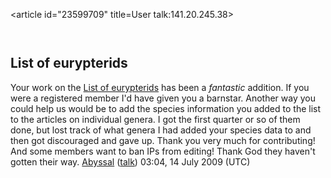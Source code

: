 <article id="23599709" title=User talk:141.20.245.38>
	<talkpage id="23599709" title="User talk:141.20.245.38">
==List of eurypterids==
Your work on the [[List of eurypterids]] has been a ''fantastic'' addition. If you were a registered member I'd have given you a barnstar. Another way you could help us would be to add the species information you added to the list to the articles on individual genera. I got the first quarter or so of them done, but lost track of what genera I had added your species data to and then got discouraged and gave up. Thank you very much for contributing! And some members want to ban IPs from editing! Thank God they haven't gotten their way. [[User:Abyssal|Abyssal]] ([[User talk:Abyssal|talk]]) 03:04, 14 July 2009 (UTC)
	</talkpage>
</article>